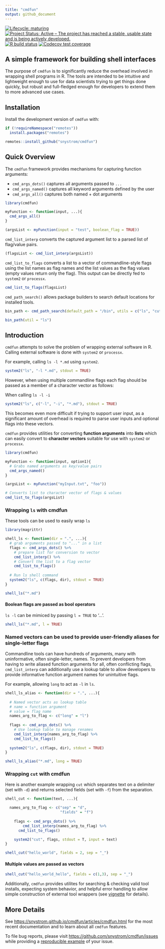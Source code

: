 ```yaml
---
title: "cmdfun"
output: github_document
---
```


<!-- badges: start -->
[![Lifecycle: maturing](https://img.shields.io/badge/lifecycle-maturing-blue.svg)](https://www.tidyverse.org/lifecycle/#maturing)
[![Project Status: Active – The project has reached a stable, usable state and is being actively developed.](https://www.repostatus.org/badges/latest/active.svg)](https://www.repostatus.org/#active)
[![R build status](https://github.com/snystrom/cmdfun/workflows/R-CMD-check/badge.svg)](https://github.com/snystrom/cmdfun/actions)
[![Codecov test coverage](https://codecov.io/gh/snystrom/cmdfun/branch/master/graph/badge.svg)](https://codecov.io/gh/snystrom/cmdfun?branch=master)
<!-- badges: end -->

## A simple framework for building shell interfaces

The purpose of `cmdfun` is to significantly reduce the overhead involved in
wrapping shell programs in R. The tools are intended to be intuitive and
lightweight enough to use for data scientists trying to get things done quickly,
but robust and full-fledged enough for developers to extend them to more
advanced use cases.

## Installation

Install the development version of `cmdfun` with:
```r
if (!requireNamespace("remotes"))
  install.packages("remotes")

remotes::install_github("snystrom/cmdfun")
```

## Quick Overview

The `cmdfun` framework provides mechanisms for capturing function arguments:

 - `cmd_args_dots()` captures all arguments passed to `...`
 - `cmd_args_named()` captures all keyword arguments defined by the user
 - `cmd_args_all()` captures both named + dot arguments

```r
library(cmdfun)

myFunction <- function(input, ...){
  cmd_args_all()
}

(argsList <- myFunction(input = "test", boolean_flag = TRUE))
```
 
`cmd_list_interp` converts the captured argument list to a parsed list of
flag/value pairs. 

```r
(flagsList <- cmd_list_interp(argsList))
```

`cmd_list_to_flags` converts a list to a vector of
commandline-style flags using the list names as flag names and the list values
as the flag values (empty values return only the flag). This output can be
directly fed to `system2` or `processx`.
```r
cmd_list_to_flags(flagsList)
```

`cmd_path_search()` allows package builders to search default locations for installed tools.
```r
bin_path <- cmd_path_search(default_path = "/bin", utils = c("ls", "cut"))

bin_path(util = "ls")
```

## Introduction 

`cmdfun` attempts to solve the problem of wrapping external software in R. 
Calling external software is done with `system2` or `processx`.

For example, calling `ls -l *.md` using `system2`.
```r
system2("ls", "-l *.md", stdout = TRUE)
```

However, when using multiple commandline flags each flag should be passed as a
member of a character vector as follows:

When calling `ls -l -i`
```r
system2("ls", c("-l", "-i", "*.md"), stdout = TRUE)
```

This becomes even more difficult if trying to support user input, as a
significant amount of overhead is required to parse user inputs and optional
flags into these vectors.

`cmdfun` provides utilities for converting **function arguments** into **lists**
which can easily convert to **character vectors** suitable for use with
`system2` or `processx`.

```r
library(cmdfun)

myFunction <- function(input, option1){
  # Grabs named arguments as key/value pairs
  cmd_args_named()
}

(argsList <- myFunction("myInput.txt", "foo"))
```
```r
# Converts list to character vector of flags & values
cmd_list_to_flags(argsList)
```

### Wrapping `ls` with cmdfun

These tools can be used to easily wrap `ls`
```r
library(magrittr)

shell_ls <- function(dir = ".", ...){
  # grab arguments passed to "..." in a list
  flags <- cmd_args_dots() %>% 
    # prepare list for conversion to vector
    cmd_list_interp() %>% 
    # Convert the list to a flag vector
    cmd_list_to_flags()
  
  # Run ls shell command
  system2("ls", c(flags, dir), stdout = TRUE)
}
```

```r
shell_ls("*.md")
```

#### Boolean flags are passed as bool operators
`ls -l` can be mimiced by passing `l = TRUE` to '...'.
```r
shell_ls("*.md", l = TRUE)
```

### Named vectors can be used to provide user-friendly aliases for single-letter flags

Commandline tools can have hundreds of arguments, many with uninformative, often
single-letter, names. To prevent developers from having to write aliased
function arguments for all, often conflicting flags, `cmd_list_interp` can
additionally use a lookup table to allow developers to provide informative
function argument names for unintuitive flags.

For example, allowing `long` to act as `-l` in `ls`.
```r

shell_ls_alias <- function(dir = ".", ...){
  
  # Named vector acts as lookup table
  # name = function argument
  # value = flag name
  names_arg_to_flag <- c("long" = "l")
  
  flags <- cmd_args_dots() %>% 
    # Use lookup table to manage renames
    cmd_list_interp(names_arg_to_flag) %>% 
    cmd_list_to_flags()
  
  system2("ls", c(flags, dir), stdout = TRUE)
}
```

```r
shell_ls_alias("*.md", long = TRUE)
```

### Wrapping `cut` with cmdfun
Here is another example wrapping `cut` which separates text on a delimiter (set
with `-d`) and returns selected fields (set with `-f`) from the separation.
```r
shell_cut <- function(text, ...){

  names_arg_to_flag <- c("sep" = "d",
                         "fields" = "f")
    
	flags <- cmd_args_dots() %>%
		cmd_list_interp(names_arg_to_flag) %>% 
	  cmd_list_to_flags()

	system2("cut", flags, stdout = T, input = text)
}
```

```r
shell_cut("hello_world", fields = 2, sep = "_") 
```

#### Multiple values are passed as vectors
```r
shell_cut("hello_world_hello", fields = c(1,3), sep = "_") 
```

Additionally, `cmdfun` provides utilites for searching & checking valid tool
installs, expecting system behavior, and helpful error handling to allow simple
construction of external tool wrappers (see
[vignette](https://snystrom.github.io/cmdfun/articles/cmdfun.html) for details).

## More Details
See [https://snystrom.github.io/cmdfun/articles/cmdfun.html](https://snystrom.github.io/cmdfun/articles/cmdfun.html)
for the most recent documentation and to learn about all `cmdfun` features.

To file bug reports, please visit
[https://github.com/snystrom/cmdfun/issues](https://github.com/snystrom/cmdfun/issues)
while providing a [reproducible example](https://reprex.tidyverse.org/) of your
issue.
